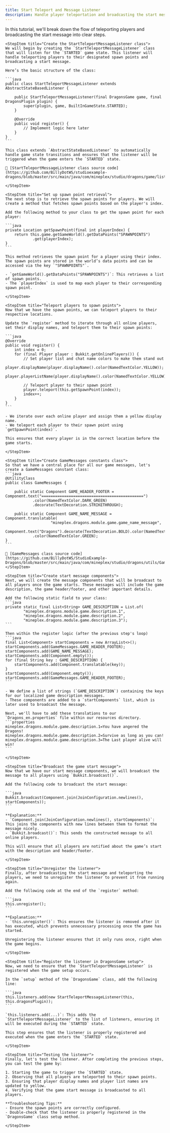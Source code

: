```yaml
---
title: Start Teleport and Message Listener
description: Handle player teleportation and broadcasting the start message during the `STARTED` state.
---
```


In this tutorial, we'll break down the flow of teleporting players and broadcasting the start message into clear steps.

<Step>

    <StepItem title="Create the StartTeleportMessageListener class">
    We will begin by creating the `StartTeleportMessageListener` class that will listen for the `STARTED` game state. This listener will handle teleporting players to their designated spawn points and broadcasting a start message.

    Here’s the basic structure of the class:

    ```java
    public class StartTeleportMessageListener extends AbstractStateBasedListener {

        public StartTeleportMessageListener(final DragonsGame game, final DragonsPlugin plugin) {
            super(plugin, game, BuiltInGameState.STARTED);
        }

        @Override
        public void register() {
            // Implement logic here later
        }
    }
    ```

    This class extends `AbstractStateBasedListener` to automatically handle game state transitions and ensures that the listener will be triggered when the game enters the `STARTED` state.

    🔗 [StartTeleportMessageListener class source code](https://github.com/BillyDotWS/studioexample-dragons/blob/master/src/main/java/com/mineplex/studio/dragons/game/listeners/inprogress/StartTeleportMessageListener.java)

    </StepItem>

    <StepItem title="Set up spawn point retrieval">
    The next step is to retrieve the spawn points for players. We will create a method that fetches spawn points based on the player's index.

    Add the following method to your class to get the spawn point for each player:

    ```java
    private Location getSpawnPoint(final int playerIndex) {
        return this.game.getGameWorld().getDataPoints("SPAWNPOINTS")
                .get(playerIndex);
    }
    ```

    This method retrieves the spawn point for a player using their index. The spawn points are stored in the world’s data points and can be accessed via the key `"SPAWNPOINTS"`.

    - `getGameWorld().getDataPoints("SPAWNPOINTS")`: This retrieves a list of spawn points.
    - The `playerIndex` is used to map each player to their corresponding spawn point.

    </StepItem>

    <StepItem title="Teleport players to spawn points">
    Now that we have the spawn points, we can teleport players to their respective locations.

    Update the `register` method to iterate through all online players, set their display names, and teleport them to their spawn points:

    ```java
    @Override
    public void register() {
        int index = 0;
        for (final Player player : Bukkit.getOnlinePlayers()) {
            // Set player list and chat name colors to make them stand out
            player.displayName(player.displayName().color(NamedTextColor.YELLOW));
            player.playerListName(player.displayName().color(NamedTextColor.YELLOW));

            // Teleport player to their spawn point
            player.teleport(this.getSpawnPoint(index));
            index++;
        }
    }
    ```

    - We iterate over each online player and assign them a yellow display name.
    - We teleport each player to their spawn point using `getSpawnPoint(index)`.

    This ensures that every player is in the correct location before the game starts.

    </StepItem>

    <StepItem title="Create GameMessages constants class">
    So that we have a central place for all our game messages, let's create a GameMessages constant class:
    ```java
    @UtilityClass
    public class GameMessages {

        public static Component GAME_HEADER_FOOTER = Component.text("=============================================")
                .color(NamedTextColor.DARK_GREEN)
                .decorate(TextDecoration.STRIKETHROUGH);

        public static Component GAME_NAME_MESSAGE = Component.translatable(
                        "mineplex.dragons.module.game.game_name_message",
                        Component.text("Dragons").decorate(TextDecoration.BOLD).color(NamedTextColor.WHITE))
                .color(NamedTextColor.GREEN);
    }
    ```

    🔗 [GameMessages class source code](https://github.com/BillyDotWS/StudioExample-Dragons/blob/master/src/main/java/com/mineplex/studio/dragons/utils/GameMessages.java)
    </StepItem>

    <StepItem title="Create start message components">
    Next, we will create the message components that will be broadcast to all players once the game starts. These messages will include the game description, the game header/footer, and other important details.

    Add the following static field to your class:
    ```java
    private static final List<String> GAME_DESCRIPTION = List.of(
            "mineplex.dragons.module.game.description.1",
            "mineplex.dragons.module.game.description.2",
            "mineplex.dragons.module.game.description.3");
    ```

    Then within the register logic (after the previous step's loop)
    ```java
    final List<Component> startComponents = new ArrayList<>();
    startComponents.add(GameMessages.GAME_HEADER_FOOTER);
    startComponents.add(GAME_NAME_MESSAGE);
    startComponents.add(Component.empty());
    for (final String key : GAME_DESCRIPTION) {
        startComponents.add(Component.translatable(key));
    }
    startComponents.add(Component.empty());
    startComponents.add(GameMessages.GAME_HEADER_FOOTER);
    ```

    - We define a list of strings (`GAME_DESCRIPTION`) containing the keys for our localized game description messages.
    - These components are added to a `startComponents` list, which is later used to broadcast the message.

    Next, we'll have to add these translations to our `Dragons_en.properties` file within our resources directory.
    ```properties
    mineplex.dragons.module.game.description.1=You have angered the Dragons!
    mineplex.dragons.module.game.description.2=Survive as long as you can!
    mineplex.dragons.module.game.description.3=The Last player alive will win!
    ```

    </StepItem>

    <StepItem title="Broadcast the game start message">
    Now that we have our start message components, we will broadcast the message to all players using `Bukkit.broadcast()`.

    Add the following code to broadcast the start message:

    ```java
    Bukkit.broadcast(Component.join(JoinConfiguration.newlines(), startComponents));
    ```

    **Explanation:**
    - `Component.join(JoinConfiguration.newlines(), startComponents)`: This joins the components with new lines between them to format the message nicely.
    - `Bukkit.broadcast()`: This sends the constructed message to all online players.

    This will ensure that all players are notified about the game’s start with the description and header/footer.

    </StepItem>

    <StepItem title="Unregister the listener">
    Finally, after broadcasting the start message and teleporting the players, we need to unregister the listener to prevent it from running again.

    Add the following code at the end of the `register` method:

    ```java
    this.unregister();
    ```

    **Explanation:**
    - `this.unregister()`: This ensures the listener is removed after it has executed, which prevents unnecessary processing once the game has started.

    Unregistering the listener ensures that it only runs once, right when the game begins.

    </StepItem>

    <StepItem title="Register the listener in DragonsGame setup">
    Now, we need to ensure that the `StartTeleportMessageListener` is registered when the game setup occurs.

    In the `setup` method of the `DragonsGame` class, add the following line:

    ```java
    this.listeners.add(new StartTeleportMessageListener(this, this.dragonsPlugin));
    ```

    `this.listeners.add(...)`: This adds the `StartTeleportMessageListener` to the list of listeners, ensuring it will be executed during the `STARTED` state.
    
    This step ensures that the listener is properly registered and executed when the game enters the `STARTED` state.

    </StepItem>

    <StepItem title="Testing the listener">
    Finally, let's test the listener. After completing the previous steps, you can test the game by:

    1. Starting the game to trigger the `STARTED` state.
    2. Observing that all players are teleported to their spawn points.
    3. Ensuring that player display names and player list names are updated to yellow.
    4. Verifying that the game start message is broadcasted to all players.

    **Troubleshooting Tips:**
    - Ensure the spawn points are correctly configured.
    - Double-check that the listener is properly registered in the `DragonsGame` class setup method.

    </StepItem>

</Step>
